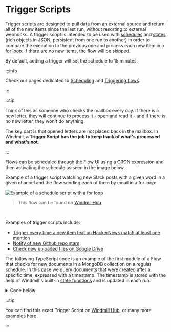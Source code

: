 
# Trigger Scripts

Trigger scripts are designed to pull data from an external source and return all of the new items since the last run, without resorting to external webhooks. A trigger script is intended to be used with [schedules](../core_concepts/1_scheduling/index.mdx) and [states](../core_concepts/3_resources_and_types/index.mdx#states) (rich objects in JSON, persistent from one run to another) in order to compare the execution to the previous one and process each new item in a [for loop](../flows/12_flow_loops.md). If there are no new items, the flow will be skipped.

By default, adding a trigger will set the schedule to 15 minutes.

:::info

Check our pages dedicated to [Scheduling](../core_concepts/1_scheduling/index.mdx) and [Triggering flows](../getting_started/9_trigger_flows/index.mdx).

:::

<div className="grid grid-cols-2 gap-6 mb-4">
	<DocCard
		title="States"
		description="A state is an object stored as a resource of the resource type `state` which is meant to persist across distinct executions of the same script."
		href="/docs/core_concepts/resources_and_types#states"
		color="teal"
	/>
	<DocCard
		title="Schedules"
		description="Scheduling allows you to define schedules for Scripts and Flows, automatically running them at set frequencies."
		href="/docs/core_concepts/scheduling"
		color="teal"
	/>
	<DocCard
		color="teal"
		title="For loops"
		description="Iterate a series of tasks."
		href="/docs/flows/flow_loops"
	/>
</div>

:::tip

Think of this as someone who checks the mailbox every day. If there is a new
letter, they will continue to process it - open and read it - and if there is no
new letter, they won't do anything.

The key part is that opened letters are not placed back in the mailbox. In
Windmill, **a Trigger Script has the job to keep track of what's processed and
what's not**.

:::

Flows can be scheduled through the Flow UI using a CRON expression and then
activating the schedule as seen in the image below.

Example of a trigger script watching new Slack posts with a given word in a given channel and the flow sending each of them by email in a for loop:

![Example of a schedule script with a for loop](../getting_started/9_trigger_flows/schedule-flow.png 'Example of a schedule script with a for loop')

> This flow can be found on [WindmillHub](https://hub.windmill.dev/flows/51/watch-slack-posts-containing-a-given-word-and-send-all-new-ones-per-email).

<br />

Examples of trigger scripts include:

- [Trigger every time a new item text on HackerNews match at least one mention](https://hub.windmill.dev/scripts/hackernews/1301/trigger-everytime-a-new-item-text-on-hackernews-match-at-least-one-mention-hackernews)
- [Notify of new Github repo stars](https://hub.windmill.dev/scripts/github/1208/notify-of-new-github-repo-stars-github)
- [Check new uploaded files on Google Drive](https://hub.windmill.dev/scripts/gdrive/1457/get-new-files-gdrive)

The following TypeScript code is an example of the first module of a Flow that
checks for new documents in a MongoDB collection on a regular schedule. In this
case we query documents that were created after a specific time, expressed with
a timestamp. The timestamp is stored with the help of Windmill's built-in
[state functions](../core_concepts/3_resources_and_types/index.mdx#states) and is
updated in each run.

<details>
  <summary>Code below:</summary>

```ts
import { getState, type Resource, setState } from 'npm:windmill-client';
import { MongoClient, ObjectId } from 'https://deno.land/x/atlas_sdk/mod.ts';

type MongodbRest = {
	endpoint: string;
	api_key: string;
};

export async function main(
	auth: MongodbRest,
	data_source: string,
	database: string,
	collection: string
) {
	const client = new MongoClient({
		endpoint: auth.endpoint,
		dataSource: data_source,
		auth: { apiKey: auth.api_key }
	});
	const documents = client.database(database).collection(collection);
	const lastCheck = (await getState()) || 0;
	await setState(Date.now() / 1000);
	const id = ObjectId.createFromTime(lastCheck);
	return await documents.find({ _id: { $gt: id } });
}
```

</details>

:::tip

You can find this exact Trigger Script on
[Windmill Hub](https://hub.windmill.dev/scripts/mongodb/1462/get-recently-inserted-documents-mongodb),
or many more examples [here](https://hub.windmill.dev/triggers).

:::
